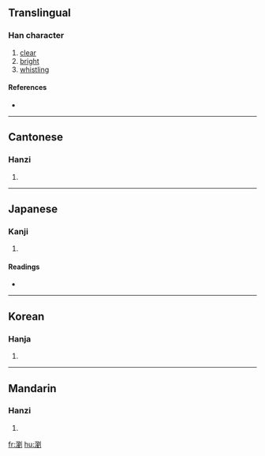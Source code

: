 {{see|浏}}
==Translingual==

===Han character===
{{Han char|rn=85|rad=水|as=15|sn=18|four=3210<sub>0</sub>|canj=水竹金弓 (EHCN)}}

# [[clear]]
# [[bright]]
# [[whistling]]

====References====
* {{Han ref|kx=0659.110|dkj=18607|dj=1069.070|hdz=31780.040|uh=700F|ud=28687|bh=C273|bd=49779}}

----

==Cantonese==

===Hanzi===
{{yue-hanzi|jyut=|y=lau4}}

# {{defn|Cantonese}}

----

==Japanese==

===Kanji===
{{ja-kanji|grade=|rs=水15}}

# {{defn|Japanese}}

====Readings====
* {{ja-readings|on=[[りゅう]] (ryū)|kun=[[きよい]] (kiyoi)}}

----

==Korean==

===Hanja===
{{ko-hanja|hangeul=류>유|eumhun=|rv=ryu>yu|mr=ryu>yu|y=lyu>yu}}

# {{defn|Korean}}

----

==Mandarin==

===Hanzi===
{{cmn-hanzi|sim=浏|pin=[[liú]] ([[liu2]])|wg=liu<sup>2</sup>}}

# {{defn|Mandarin}}

[[fr:瀏]]
[[hu:瀏]]